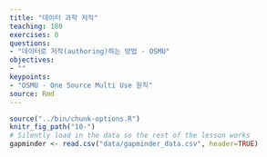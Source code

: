 ```yaml
---
title: "데이터 과학 저작"
teaching: 180
exercises: 0
questions:
- "데이터로 저작(authoring)하는 방법 - OSMU"
objectives:
- ""
keypoints:
- "OSMU - One Source Multi Use 원칙"
source: Rmd
---
```


```r
source("../bin/chunk-options.R")
knitr_fig_path("10-")
# Silently load in the data so the rest of the lesson works
gapminder <- read.csv("data/gapminder_data.csv", header=TRUE)
```

